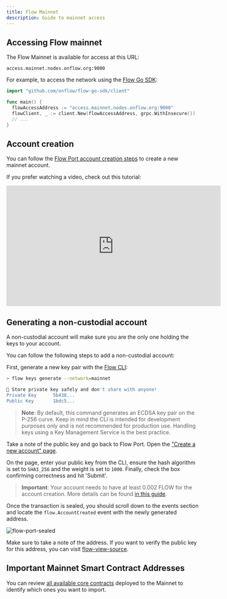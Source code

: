 ```yaml
---
title: Flow Mainnet
description: Guide to mainnet access
---
```


## Accessing Flow mainnet

The Flow Mainnet is available for access at this URL:

```
access.mainnet.nodes.onflow.org:9000
```

For example, to access the network using the [Flow Go SDK](https://github.com/onflow/flow-go-sdk):

```go
import "github.com/onflow/flow-go-sdk/client"

func main() {
  flowAccessAddress := "access.mainnet.nodes.onflow.org:9000"
  flowClient, _ := client.New(flowAccessAddress, grpc.WithInsecure())
  // ...
}
```

## Account creation

You can follow the [Flow Port account creation steps](https://docs.onflow.org/flow-port/#blocto) to create a new mainnet account.

If you prefer watching a video, check out this tutorial:

<iframe
  width="560"
  height="315"
  src="https://www.youtube-nocookie.com/embed/vXui7uO4cIQ"
  title="YouTube video player"
  frameborder="0"
  allow="accelerometer; autoplay; clipboard-write; encrypted-media; gyroscope; picture-in-picture"
  allowfullscreen
></iframe>

## Generating a non-custodial account

A non-custodial account will make sure you are the only one holding the keys to your account.

You can follow the following steps to add a non-custodial account:

First, generate a new key pair with the [Flow CLI](https://github.com/onflow/flow-cli):

```sh
> flow keys generate --network=mainnet

🔴️ Store private key safely and don't share with anyone!
Private Key      5b438...
Public Key       1bdc5...
```

> **Note**: By default, this command generates an ECDSA key pair on the P-256 curve. Keep in mind the CLI is intended for development purposes only and is not recommended for production use. Handling keys using a Key Management Service is the best practice.

Take a note of the public key and go back to Flow Port. Open the ["Create a new account" page](https://port.onflow.org/transaction?hash=a0a78aa7821144efd5ebb974bb52ba04609ce76c3863af9d45348db93937cf98&showcode=false&weight=1000&halg=3).

On the page, enter your public key from the CLI, ensure the hash algorithm is set to `SHA3_256` and the weight is set to `1000`. Finally, check the box confirming correctness and hit 'Submit'.

> **Important**: Your account needs to have at least 0.002 FLOW for the account creation. More details can be found [in this guide](https://docs.onflow.org/flow-token/concepts/#storageaccount-fees).

Once the transaction is sealed, you should scroll down to the events section and locate the `flow.AccountCreated` event with the newly generated address.

![flow-port-sealed](port-sealed-tx.png)

Make sure to take a note of the address. If you want to verify the public key for this address, you can visit [flow-view-source](https://flow-view-source.com/).

## Important Mainnet Smart Contract Addresses

You can review [all available core contracts](/core-contracts/) deployed to the Mainnet to identify which ones you want to import.